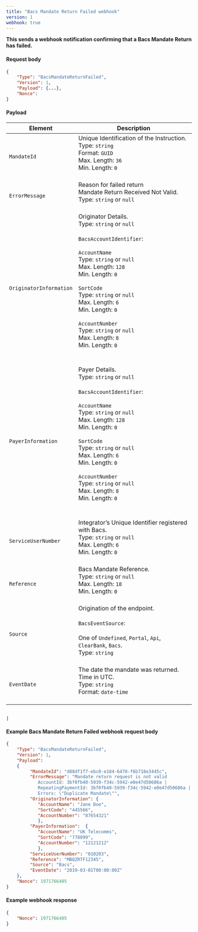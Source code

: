 ```yaml
---
title: "Bacs Mandate Return Failed webhook"
version: 1
webhook: true
---
```


**This sends a webhook notification confirming that a Bacs Mandate Return has failed.**

#### Request body

```json
{
    "Type": "BacsMandateReturnFailed",
    "Version": 1,
    "Payload": {...},
    "Nonce":
}
```

#### Payload
| Element                       | Description                                                                                                                                                                                                                                                                                                                                                                                                                                                                                                                                                                                                                                                                                                                                                                                                                             |
|-------------------------------|-----------------------------------------------------------------------------------------------------------------------------------------------------------------------------------------------------------------------------------------------------------------------------------------------------------------------------------------------------------------------------------------------------------------------------------------------------------------------------------------------------------------------------------------------------------------------------------------------------------------------------------------------------------------------------------------------------------------------------------------------------------------------------------------------------------------------------------------|
| `MandateId`                      |Unique Identification of the Instruction.<br />Type: `string`<br />Format: `GUID`<br/>Max. Length: `36`<br/>Min. Length: `0`<br/>  <br />                                                                                                                                                                                                                                                                                                                                                                                                                                                                
| `ErrorMessage`                      |Reason for failed return<br/> Mandate Return Received Not Valid. <br />Type: `string` or `null`<br/><br />                                                                                                                                                                                                                                                                                                                                                                                                                                                                 
| `OriginatorInformation`                      |Originator Details.<br />Type: `string` or `null`<br/><br />`BacsAccountIdentifier`:<br /><br />`AccountName`<br />        Type: `string` or `null`<br />        Max. Length: `128`<br />        Min. Length: `0`<br /><br />`SortCode`<br />        Type: `string` or `null`<br />        Max. Length: `6`<br />        Min. Length: `0`<br /> <br /> `AccountNumber`<br />        Type: `string` or `null`<br />        Max. Length: `8`<br />        Min. Length: `0`<br />        <br /><br />                                                                                                                                                                                                                                                                                                                                                                                                                                                                 
| `PayerInformation`                      |Payer Details.<br />Type: `string` or `null`<br/><br />`BacsAccountIdentifier`:<br /><br />`AccountName`<br />        Type: `string` or `null`<br />        Max. Length: `128`<br />        Min. Length: `0`<br /><br />`SortCode`<br />        Type: `string` or `null`<br />        Max. Length: `6`<br />        Min. Length: `0`<br /> <br /> `AccountNumber`<br />        Type: `string` or `null`<br />        Max. Length: `8`<br />        Min. Length: `0`<br />        <br /><br />                                                                                                                                                                                                                                                                                                                                                                                                                                                                 
| `ServiceUserNumber`                    |Integrator’s Unique Identifier registered with Bacs.<br /> Type: `string` or `null`<br />  Max. Length: `6`<br />    Min. Length: `0` <br /> <br />                                                                                                                                                                                                                                                                                                                                                                                                                                                           
| `Reference`                      |Bacs Mandate Reference. <br />Type: `string` or `null`<br/>Max. Length: `18`	<br/>Min. Length: `0`<br/><br />                                                                                                                                                                                                                                                                                                                                                                                                                                                                 
| `Source` |Origination of the endpoint.<br /><br />`BacsEventSource`:<br /><br />One of `Undefined`, `Portal`, `Api`, `ClearBank`, `Bacs`. <br /> Type: `string` <br /><br />                                                                                                                                                                                                                                                                                                                                                                                                                                                                                                           
| `EventDate`       |The date the mandate was returned. Time in UTC.<br/>Type: `string` <br/>Format: `date-time`<br/><br />                                                                                                                                                                                                                                                                                                                                                                                                                                                              
                                                                                                                                                                                                                                                                                                                                                                                                                                                                                    
     
                                                                                                                                                                                                                                          |

#### Example Bacs Mandate Return Failed webhook request body

```json
{
	"Type": "BacsMandateReturnFailed",
	"Version": 1,
	"Payload":
	{
         "MandateId": "d88df1f7-ebc0-e184-6470-f6b718e3445c",
         "ErrorMessage": "Mandate return request is not valid 
            AccountId: 3bf0fb40-5939-f34c-5942-e0e47d50686a |
            RepeatingPaymentId: 3bf0fb40-5939-f34c-5942-e0e47d50686a |
            Errors: \"Duplicate Mandate\"",
         "OriginatorInformation": {
            "AccountName": "Jane Doe",
            "SortCode": "445566",
            "AccountNumber": "87654321"
            },
         "PayerInformation":  {
            "AccountName": "UK Telecomms",
            "SortCode": "778899",
            "AccountNumber": "12121212"
            },
         "ServiceUserNumber": "010203",
         "Reference": "MBQZRTF12345",
         "Source": "Bacs",
         "EventDate": "2019-03-01T00:00:00Z"
	},
    "Nonce": 1971766405
}
```
#### Example webhook response

```json
{
    "Nonce": 1971766405
}
```
